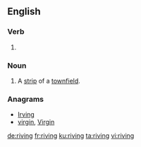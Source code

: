 ==English==

===Verb===
{{head|en|present participle}}

# {{present participle of|rive|lang=en|nocat=1}}

===Noun===
{{en-noun}}

# {{lb|en|historical|agriculture}} A [[strip]] of a [[townfield]].

===Anagrams===
* [[Irving#English|Irving]]
* [[virgin#English|virgin]], [[Virgin#English|Virgin]]

[[de:riving]]
[[fr:riving]]
[[ku:riving]]
[[ta:riving]]
[[vi:riving]]